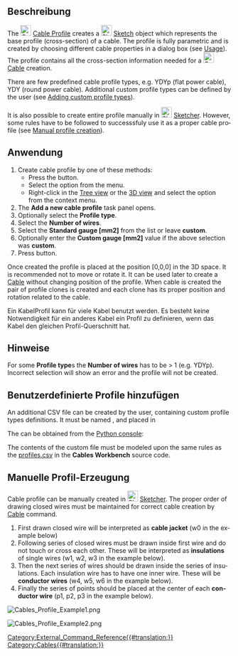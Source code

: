 <languages/>

{{Docnav
|[[Cables_RemoveVertexAttachment/de|Knotenbefestigung entfernen]]
|[[Cables_Cable/de|Leitung]]
|[[Cables_Workbench/de|Cables]]
|IconL=Cables_RemoveVertexAttachment.svg
|IconR=Cables_Cable.svg
|IconC=Cables_workbench_icon.svg
}}

<div class="mw-translate-fuzzy">
{{GuiCommand/de
|Name=Cables Profile
|Name/de=Cables KabelProfil
|MenuLocation=Cables → KabelProfil erstellen
|Workbenches=[[Cables_Workbench/de|Cables]]
|Shortcut=
|Version=1.0
|SeeAlso=[[Cables_Cable/de|Cables Kabel]]
}}
</div>

<span id="Description"></span>
==Beschreibung==

<div lang="en" dir="ltr" class="mw-content-ltr">
The [[Image:Cables_Profile.svg|24px]] [[Cables_Profile|Cable Profile]] creates a [[Image:Sketcher_Sketch.svg|24px]] [[Sketch|Sketch]] object which represents the base profile (cross-section) of a cable. The profile is fully parametric and is created by choosing different cable properties in a dialog box (see [[#Usage|Usage]]). The profile contains all the cross-section information needed for a [[Image:Cables_Cable.svg|24px]] [[Cables_Cable|Cable]] creation.
</div>

<div lang="en" dir="ltr" class="mw-content-ltr">
There are few predefined cable profile types, e.g. YDYp (flat power cable), YDY (round power cable). Additional custom profile types can be defined by the user (see [[#Adding custom profile types|Adding custom profile types]]).
</div>

<div lang="en" dir="ltr" class="mw-content-ltr">
It is also possible to create entire profile manually in [[Image:Sketcher_Sketch.svg|24px]] [[Sketcher_Workbench|Sketcher]]. However, some rules have to be followed to successsfuly use it as a proper cable profile (see [[#Manual profile creation|Manual profile creation]]).
</div>

<span id="Usage"></span>
==Anwendung==

<div lang="en" dir="ltr" class="mw-content-ltr">
# Create cable profile by one of these methods:
#* Press the {{Button|[[Image:Cables_Profile.svg|16px]] [[Cables_Profile|Cable Profile]]}} button.
#* Select the {{MenuCommand|Cables → [[Image:Cables_Profile.svg|16px]] Cable Profile}} option from the menu.
#* Right-click in the [[Tree_view|Tree view]] or the [[3D_view|3D view]] and select the {{MenuCommand|Cables → [[Image:Cables_Profile.svg|16px]] Cable Profile}} option from the context menu.
# The '''Add a new cable profile''' task panel opens.
# Optionally select the '''Profile type'''.
# Select the '''Number of wires'''.
# Select the '''Standard gauge [mm2]''' from the list or leave '''custom'''.
# Optionally enter the '''Custom gauge [mm2]''' value if the above selection was '''custom'''.
# Press {{KEY|OK}} button.
</div>

<div lang="en" dir="ltr" class="mw-content-ltr">
Once created the profile is placed at the position [0,0,0] in the 3D space. It is recommended not to move or rotate it. It can be used later to create a [[Cables_Cable|Cable]] without changing position of the profile. When cable is created the pair of profile clones is created and each clone has its proper position and rotation related to the cable.
</div>

Ein KabelProfil kann für viele Kabel benutzt werden. Es besteht keine Notwendigkeit für ein anderes Kabel ein Profil zu definieren, wenn das Kabel den gleichen Profil-Querschnitt hat.

<span id="Notes"></span>
==Hinweise==

<div lang="en" dir="ltr" class="mw-content-ltr">
For some '''Profile type'''s the '''Number of wires''' has to be > 1 (e.g. YDYp). Incorrect selection will show an error and the profile will not be created.
</div>

<span id="Adding_custom_profile_types"></span>
==Benutzerdefinierte Profile hinzufügen==

<div lang="en" dir="ltr" class="mw-content-ltr">
An additional CSV file can be created by the user, containing custom profile types definitions. It must be named {{incode|profiles.csv}}, and placed in
</div>

<div lang="en" dir="ltr" class="mw-content-ltr">
{{Code|lang=bash|code=
$FREECAD_USER_DIR/Cables/
}}
</div>

<div lang="en" dir="ltr" class="mw-content-ltr">
The {{incode|$FREECAD_USER_DIR}} can be obtained from the [[Python_console|Python console]]:
</div>

<div lang="en" dir="ltr" class="mw-content-ltr">
{{Code|lang=bash|code=
FreeCAD.getUserAppDataDir()
}}
</div>

<div lang="en" dir="ltr" class="mw-content-ltr">
The contents of the custom {{incode|profiles.csv}} file must be modeled upon the same rules as the [https://github.com/sargo-devel/Cables/blob/master/Resources/presets/profiles.csv profiles.csv] in the '''Cables Workbench''' source code.
</div>

<span id="Manual_profile_creation"></span>
==Manuelle Profil-Erzeugung==

<div lang="en" dir="ltr" class="mw-content-ltr">
Cable profile can be manually created in [[Image:Sketcher_Sketch.svg|24px]] [[Sketcher_Workbench|Sketcher]]. The proper order of drawing closed wires must be maintained for correct cable creation by [[Cables_Cable|Cable]] command.
# First drawn closed wire will be interpreted as '''cable jacket''' (w0 in the example below)
# Following series of closed wires must be drawn inside first wire and do not touch or cross each other. These will be interpreted as '''insulations''' of single wires (w1, w2, w3 in the example below).
# Then the next series of wires should be drawn inside the series of insulations. Each insulation wire has to have one inner wire. These will be '''conductor wires''' (w4, w5, w6 in the example below).
# Finally the series of points should be placed at the center of each '''conductor wire''' (p1, p2, p3 in the example below).
</div>

[[Image:Cables_Profile_Example1.png]]
{{Caption|Beispiel eines dreieckigen Profiles, erzeugt mit dem Arbeitsbereich Sketcher}}

[[Image:Cables_Profile_Example2.png]]
{{Caption|Erzeugtes Kabel aus einem dreieckigen Profil}}


{{Docnav
|[[Cables_RemoveVertexAttachment/de|Knotenbefestigung entfernen]]
|[[Cables_Cable/de|Leitung]]
|[[Cables_Workbench/de|Cables]]
|IconL=Cables_RemoveVertexAttachment.svg
|IconR=Cables_Cable.svg
|IconC=Cables_workbench_icon.svg
}}

[[Category:External_Command_Reference{{#translation:}}]]
[[Category:Cables{{#translation:}}]]